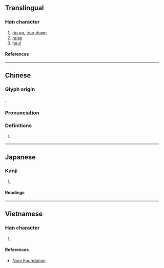 {{also|扯}}
{{character info/new}}
==Translingual==

===Han character===
{{Han char|rn=64|rad=手|as=12|sn=15|four=54064|canj=QKJA|ids=⿰扌奢}}

# [[rip up]], [[tear down]]
# [[raise]]
# [[haul]]

====References====
{{Han ref|kx=0455.120|dkj=12728|dj=0804.180|hdz=31944.040|uh=64A6}}

----

==Chinese==

===Glyph origin===
{{Han etym}}
{{Han compound|手|alt1=扌|奢|ls=psc|c1=s|c2=p}}.

===Pronunciation===
{{zh-pron
|m=chě
|ma=Zh-chě.oga
|m-s=ce3
|c=ce2
|h=pfs=chhá
|md=
|mn=chhé/qz,xm,zz:chhiá
|mn_note=chhé - vernacular; chhiá - literary
|w=
|x=che3
|mc=y
|oc=y
|cat=
}}

===Definitions===
{{zh-hanzi}}

# {{zh-obsolete}} {{zh-alt|扯|}}

----

==Japanese==

===Kanji===
{{ja-kanji|grade=|rs=手12}}

# {{rfdef|ja|sort=手12}}

====Readings====
{{ja-readings
|on=しゃ
|kun=さく
}}

----

==Vietnamese==

===Han character===
{{vi-readings|rs=手12|reading=[[xoã]], [[xả]]}}

# {{rfdef|vi|sort=手12}}

====References====
* [http://nomfoundation.org/common/nom_details.php?codepoint=64a6 Nom Foundation]